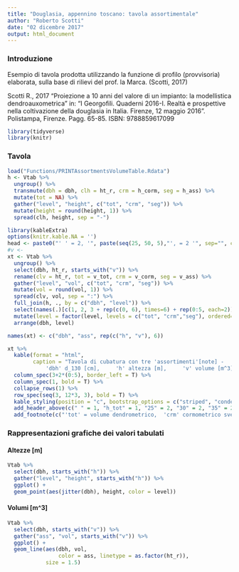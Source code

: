 ```yaml
---
title: "Douglasia, appennino toscano: tavola assortimentale"
author: "Roberto Scotti"
date: "02 dicembre 2017"
output: html_document
---
```


### Introduzione
Esempio di tavola prodotta utilizzando la funzione di profilo (provvisoria) elaborata, sulla base di rilievi del prof. la Marca. (Scotti, 2017)

Scotti R., 2017 "Proiezione a 10 anni del valore di un impianto: la modellistica dendroauxometrica" in: "I Georgofili. Quaderni 2016-I. Realtà e prospettive nella coltivazione della douglasia in Italia. Firenze, 12 maggio 2016". Polistampa, Firenze. Pagg. 65-85. ISBN: 9788859617099

```r
library(tidyverse)
library(knitr)
```
### Tavola

```r
load("Functions/PRINTAssortmentsVolumeTable.Rdata")
h <- Vtab %>%
  ungroup() %>%
  transmute(dbh = dbh, clh = ht_r, crm = h_corm, seg = h_ass) %>%
  mutate(tot = NA) %>%
  gather("level", "height", c("tot", "crm", "seg")) %>%
  mutate(height = round(height, 1)) %>%
  spread(clh, height, sep = "-")

library(kableExtra)
options(knitr.kable.NA = '') 
head <- paste0("' ' = 2, '", paste(seq(25, 50, 5),"', = 2 '", sep="", collapse = ""), collapse = "")
#v <- 
xt <- Vtab %>%
  ungroup() %>%
  select(dbh, ht_r, starts_with("v")) %>%
  rename(clv = ht_r, tot = v_tot, crm = v_corm, seg = v_ass) %>%
  gather("level", "vol", c("tot", "crm", "seg")) %>%
  mutate(vol = round(vol, 1)) %>%
  spread(clv, vol, sep = ":") %>%
  full_join(h, ., by = c("dbh", "level")) %>%
  select(names(.)[c(1, 2, 3 + rep(c(0, 6), times=6) + rep(0:5, each=2))]) %>%
  mutate(level = factor(level, levels = c("tot", "crm","seg"), ordered=T)) %>%
  arrange(dbh, level)

names(xt) <- c("dbh", "ass", rep(c("h", "v"), 6))

xt %>%
  kable(format = "html", 
        caption = "Tavola di cubatura con tre 'assortimenti'[note] -
            'dbh' d_130 [cm],     'h' altezza [m],     'v' volume [m^3]") %>%
  column_spec(3+2*(0:5), border_left = T) %>%
  column_spec(1, bold = T) %>%
  collapse_rows(1) %>%
  row_spec(seq(3, 12*3, 3), bold = T) %>%
  kable_styling(position = "c", bootstrap_options = c("striped", "condensed")) %>%
  add_header_above(c(" " = 1, "h_tot" = 1, "25" = 2, "30" = 2, "35" = 2, "40" = 2, "45" = 2, "50" = 2)) %>%
  add_footnote(c("'tot' = volume dendrometrico,  'crm' cormometrico svettato a 8 cm, 'seg' toppi da sega con diametro minimo di 25 cm"))


```

### Rappresentazioni grafiche dei valori tabulati

#### Altezze [m]

```r
Vtab %>%
  select(dbh, starts_with("h")) %>%
  gather("level", "height", starts_with("h")) %>%
  ggplot() +
  geom_point(aes(jitter(dbh), height, color = level))

```

#### Volumi [m^3]

```r
Vtab %>%
  select(dbh, starts_with("v")) %>%
  gather("ass", "vol", starts_with("v")) %>%
  ggplot() +
  geom_line(aes(dbh, vol, 
                color = ass, linetype = as.factor(ht_r)),
            size = 1.5)

```

